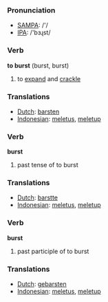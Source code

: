 === Pronunciation ===
*[[w:SAMPA|SAMPA]]: /'/
*[[w:IPA|IPA]]: /'bɜɻst/

=== Verb ===

'''to burst''' (burst, burst)

# to [[expand]] and [[crackle]]

=== Translations ===
*[[Dutch]]: [[barsten]]
*[[Indonesian]]: [[letus|meletus]], [[letup|meletup]]

=== Verb ===

'''burst'''

# past tense of to burst

=== Translations ===
*[[Dutch]]: [[barstte]]
*[[Indonesian]]: [[letus|meletus]], [[letup|meletup]]

=== Verb ===

'''burst'''

# past participle of to burst

=== Translations ===
*[[Dutch]]: [[gebarsten]]
*[[Indonesian]]: [[letus|meletus]], [[letup|meletup]]